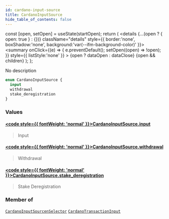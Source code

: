 ```yaml
---
id: cardano-input-source
title: CardanoInputSource
hide_table_of_contents: false
---
```







  const [open, setOpen] = useState(startOpen);
  return (
    <details {...(open ? { open: true } : {})} className="details" style={{ border:'none', boxShadow:'none', background:'var(--ifm-background-color)' }}>
      <summary
        onClick={(e) => {
          e.preventDefault();
          setOpen((open) => !open);
        }}
        style={{ listStyle:'none' }}
      >
      {open ? dataOpen : dataClose}
      </summary>
      {open && children}
    </details>
  );
};








No description


```graphql
enum CardanoInputSource {
  input
  withdrawal
  stake_deregistration
}
```




### Values

#### [<code style={{ fontWeight: 'normal' }}>CardanoInputSource.<b>input</b></code>](#)  
> 
> 
> Input
> 

#### [<code style={{ fontWeight: 'normal' }}>CardanoInputSource.<b>withdrawal</b></code>](#)  
> 
> 
> Withdrawal
> 

#### [<code style={{ fontWeight: 'normal' }}>CardanoInputSource.<b>stake_deregistration</b></code>](#)  
> 
> 
> Stake Deregistration
> 



### Member of

[`CardanoInputSourcenSelector`](/docs/v1/graphql-reference/inputs/cardano-input-sourcen-selector)  <Badge class="secondary" text="input"/><Bullet />[`CardanoTransactionInput`](/docs/v1/graphql-reference/objects/cardano-transaction-input)  <Badge class="secondary" text="object"/>

